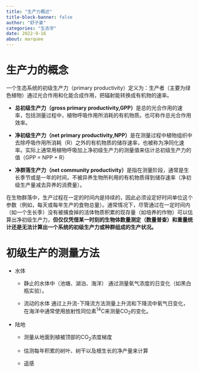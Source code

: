 ```yaml
---
title: "生产力概述"
title-block-banner: false
author: "舒子豪"
categories: "生态学"
date: 2022-9-16
about: marquee
---
```


# 生产力的概念

一个生态系统的初级生产力（primary productivity）定义为：生产者（主要为绿色植物）通过光合作用和化能合成作用，把辐射能转换成有机物的速率。

- **总初级生产力（gross primary productivity,GPP）**是总的光合作用的速率，包括测量过程中，植物呼吸作用所消耗的有机物质。也可称作总光合作用效率。

- **净初级生产力（net primary productivity,NPP）**是在测量过程中植物组织中去除呼吸作用所消耗（R）之外的有机物质的储存速率，也被称为净同化速率。实际上通常用植物呼吸加上净初级生产力的测量值来估计总初级生产力的值（GPP = NPP + R）

- **净群落生产力（net community productivity）**是指在测量阶段，通常是生长季节或是一年的时间，不被异养生物所利用的有机物质得到储存速率（净初级生产量减去异养的消费量）。

在生物群落中，生产过程在一定的时间内是持续的，因此必须设定好时间单位这个参数（例如，每天或每年生产的食物总量）。通常情况下，尽管通过在一定时间内（如一个生长季）没有被捕食掉的活体物质积累的现存量（如培养的作物）可以估算出净初级生产力，**但仅仅凭借某一时刻的生物体数量测定（数量普查）和重量统计还是无法计算出一个系统的初级生产力或种群组成的生产状况。**

# 初级生产的测量方法

- 水体

    - 静止的水体中（池塘、湖泊、海洋）
    通过测量氧气浓度的日变化（如黑白瓶实验）。

    - 流动的水体
    通过上升流-下降流方法测量上升流和下降流中氧气日变化，在海洋中通常使用放射性同位素<sup>14</sup>C来测量CO<sub>2</sub>的变化。

- 陆地

    - 测量从地面到植被顶部的CO<sub>2</sub>浓度梯度

    - 估测每年积累的树叶、树干以及根生长的净产量来计算

    - 遥感

